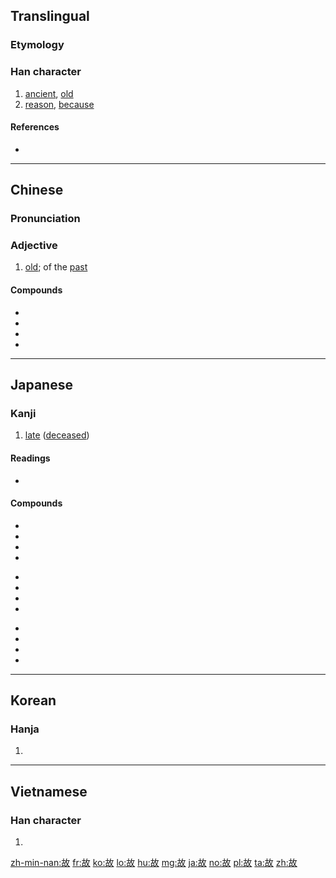==Translingual==
{{stroke order}}
===Etymology===
{{Han compound|古|攴|alt2=攵|c1=p|c2=s|ls=psc}}
===Han character===
{{Han char|rn=66|rad=攴|as=05|sn=9|four=48640|canj=JROK|ids=⿰古攵}}

# [[ancient]], [[old]]
# [[reason]], [[because]]

====References====
* {{Han ref|kx=0469.250|dkj=13161|dj=0820.050|hdz=21453.050|uh=6545|ud=25925|bh=AC47|bd=44103}}

----

==Chinese==
{{zh-forms}}

===Pronunciation===
{{zh-pron
|m=gù
|c=gu3
|mc=y
|oc=y
|ma=Zh-gù.ogg
|cat=a,n
}}

===Adjective===
{{zh-adj}}

# [[old]]; of the [[past]]

====Compounds====
* {{zh-l|故事|hometown}}
* {{zh-l|故意|intentional; intentionally}}
* {{zh-l|故鄉|story}}
* {{zh-l|故人}}

----

==Japanese==

===Kanji===
{{ja-kanji|grade=5|rs=攴05}}

# [[dead|late]] ([[deceased]])

====Readings====
* {{ja-readings|goon=[[く]] (ku) {{non-joyo-reading}}|kanon=[[こ]] (ko)|kun=[[ゆえ]] (yue), [[こと]] (koto), [[ことさらに]] (kotosarani)}}

====Compounds====
{{top3}}
* {{l|ja|sc=Jpan|故意|tr=こい, koi}}
* {{l|ja|sc=Jpan|故人|tr=こじん, kojin}}
* {{l|ja|sc=Jpan|故事|tr=こじ, koji}}
* {{l|ja|sc=Jpan|温故知新|tr=おんこちしん, onkochishin}}
{{mid3}}
* {{l|ja|sc=Jpan|故事成語|tr=こじせいご, kojiseigo}}
* {{l|ja|sc=Jpan|故意犯|tr=こいはん, koihan}}
* {{l|ja|sc=Jpan|物故|tr=ぶっこ, bukko}}
* {{l|ja|sc=Jpan|病故|tr=びょうこ, byōko}}
{{mid3}}
* {{l|ja|sc=Jpan|吐故納新|tr=とこのうしん, tokonōshin}}
* {{l|ja|sc=Jpan|故障|tr=こしょう, koshō}}
* {{l|ja|sc=Jpan|故郷|tr=こきょう, kokyō}}
* {{l|ja|sc=Jpan|縁故|tr=えんこ, enko}}
{{bottom}}

----

==Korean==

===Hanja===
{{ko-hanja|hangeul=고|eumhun=|rv=go|mr=ko|y=ko}}

# {{defn|lang=ko|sort=攴05}}

----

==Vietnamese==

===Han character===
{{vi-hantu|[[cố]], [[cớ]]|rs=攴05}}

# {{defn|lang=vi|sort=攴05}}

[[zh-min-nan:故]]
[[fr:故]]
[[ko:故]]
[[lo:故]]
[[hu:故]]
[[mg:故]]
[[ja:故]]
[[no:故]]
[[pl:故]]
[[ta:故]]
[[zh:故]]